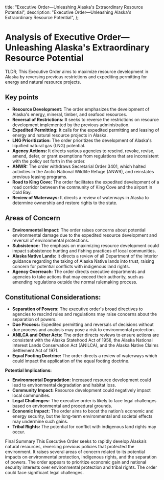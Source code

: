   title: "Executive Order—Unleashing Alaska's Extraordinary Resource Potential",
  description:
    "Executive Order—Unleashing Alaska's Extraordinary Resource Potential",
};

# Analysis of Executive Order—Unleashing Alaska's Extraordinary Resource Potential

TLDR; This Executive Order aims to maximize resource development in Alaska by reversing previous restrictions and expediting permitting for energy and natural resource projects.

## Key points

- **Resource Development:** The order emphasizes the development of Alaska's energy, mineral, timber, and seafood resources.
- **Reversal of Restrictions:** It seeks to reverse the restrictions on resource development implemented by the previous administration.
- **Expedited Permitting:** It calls for the expedited permitting and leasing of energy and natural resource projects in Alaska.
- **LNG Prioritization:** The order prioritizes the development of Alaska's liquified natural gas (LNG) potential.
- **Agency Actions:** It directs various agencies to rescind, revoke, revise, amend, defer, or grant exemptions from regulations that are inconsistent with the policy set forth in the order.
- **ANWR:** The order withdraws Secretarial Order 3401, which halted activities in the Arctic National Wildlife Refuge (ANWR), and reinstates previous leasing programs.
- **Road to King Cove:** The order facilitates the expedited development of a road corridor between the community of King Cove and the airport in Cold Bay.
- **Review of Waterways:** It directs a review of waterways in Alaska to determine ownership and restore rights to the state.

## Areas of Concern

- **Environmental Impact:** The order raises concerns about potential environmental damage due to the expedited resource development and reversal of environmental protections.
- **Subsistence:** The emphasis on maximizing resource development could impact subsistence hunting and fishing practices of local communities.
- **Alaska Native Lands:** It directs a review of all Department of the Interior guidance regarding the taking of Alaska Native lands into trust, raising concern for potential conflicts with indigenous land rights.
- **Agency Overreach:** The order directs executive departments and agencies to take actions that may exceed their authority, such as amending regulations outside the normal rulemaking process.

## Constitutional Considerations:

- **Separation of Powers:** The executive order's broad directives to agencies to rescind rules and regulations may raise concerns about the separation of powers.
- **Due Process:** Expedited permitting and reversals of decisions without due process and analysis may pose a risk to environmental protection.
- **ANILCA and Other Acts:** The order directs reviews to ensure actions are consistent with the Alaska Statehood Act of 1958, the Alaska National Interest Lands Conservation Act (ANILCA), and the Alaska Native Claims Settlement Act of 1971.
- **Equal Footing Doctrine:** The order directs a review of waterways which could impact the application of the equal footing doctrine.

**Potential Implications:**

- **Environmental Degradation:** Increased resource development could lead to environmental degradation and habitat loss.
- **Community Impact:** Resource development could negatively impact local communities.
- **Legal Challenges:** The executive order is likely to face legal challenges based on environmental and procedural grounds.
- **Economic Impact:** The order aims to boost the nation’s economic and energy security, but the long-term environmental and societal effects may undermine such gains.
- **Tribal Rights:** The potential for conflict with indigenous land rights may occur.

Final Summary
This Executive Order seeks to rapidly develop Alaska’s natural resources, reversing previous policies that protected the environment. It raises several areas of concern related to its potential impacts on environmental protection, indigenous rights, and the separation of powers. The order appears to prioritize economic gain and national security interests over environmental protection and tribal rights. The order could face significant legal challenges.

